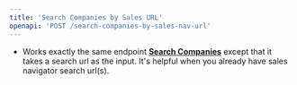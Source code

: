 ```yaml
---
title: 'Search Companies by Sales URL'
openapi: 'POST /search-companies-by-sales-nav-url'
---
```


- Works exactly the same endpoint [**Search Companies**](https://fdocs.info/api-reference/endpoint/search-companies) except that it takes a search url as the input. It's helpful when you already have sales navigator search url(s).